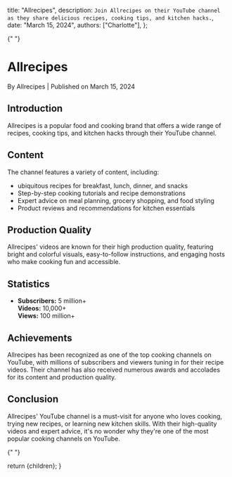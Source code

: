 
  title: "Allrecipes",
  description: `Join Allrecipes on their YouTube channel as they share delicious recipes, cooking tips, and kitchen hacks.`,
  date: "March 15, 2024",
  authors: ["Charlotte"],
};

{" "}

<h1>Allrecipes</h1>
<div className="text-sm text-gray-500 dark:text-gray-400">
  By Allrecipes | Published on March 15, 2024
</div>

<section id="introduction">
  <h2>Introduction</h2>
  <span>
    Allrecipes is a popular food and cooking brand that offers a wide range of
    recipes, cooking tips, and kitchen hacks through their YouTube channel.
  </span>
</section>

<section id="content">
  <h2>Content</h2>
  <span>
    The channel features a variety of content, including:
    <ul>
      <li>ubiquitous recipes for breakfast, lunch, dinner, and snacks</li>
      <li>Step-by-step cooking tutorials and recipe demonstrations</li>
      <li>
        Expert advice on meal planning, grocery shopping, and food styling
      </li>
      <li>Product reviews and recommendations for kitchen essentials</li>
    </ul>
  </span>
</section>

<section id="production-quality">
  <h2>Production Quality</h2>
  <span>
    Allrecipes' videos are known for their high production quality, featuring
    bright and colorful visuals, easy-to-follow instructions, and engaging hosts
    who make cooking fun and accessible.
  </span>
</section>

<section id="statistics">
  <h2>Statistics</h2>
  <ul>
    <li>
      <strong>Subscribers:</strong> 5 million+
      <br />
      <strong>Videos:</strong> 10,000+
      <br />
      <strong>Views:</strong> 100 million+
    </li>
  </ul>
</section>

<section id="achievements">
  <h2>Achievements</h2>
  <span>
    Allrecipes has been recognized as one of the top cooking channels on
    YouTube, with millions of subscribers and viewers tuning in for their recipe
    videos. Their channel has also received numerous awards and accolades for
    its content and production quality.
  </span>
</section>

<section id="conclusion">
  <h2>Conclusion</h2>
  <span>
    Allrecipes' YouTube channel is a must-visit for anyone who loves cooking,
    trying new recipes, or learning new kitchen skills. With their high-quality
    videos and expert advice, it's no wonder why they're one of the most popular
    cooking channels on YouTube.
  </span>
</section>

{" "}

  return <MdxLayout>{children}</MdxLayout>;
}
